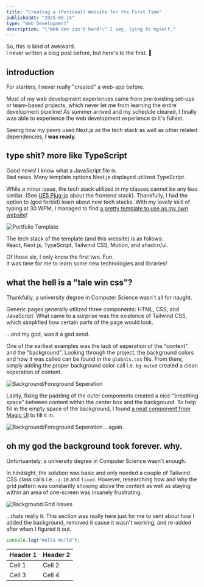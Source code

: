 ```yaml
---
title: "Creating a (Personal) Website for the First Time"
publishedAt: "2025-05-15"
type: "Web Development"
description: "\"Web dev isn't hard!\" I say, lying to myself."
---
```


So, this is kind of awkward.    
I never written a blog post before, but here's to the first. 🥂



## introduction

For starters, I never really "created" a web-app before. 

Most of my web development experiences came from pre-existing set-ups or team-based projects, which never let me from learning the entire development pipeline! 
As summer arrived and my schedule cleared, I finally was able to experience the web development experience to it's fullest. 

Seeing how my peers used Next.js as the tech stack as well as other related dependencies, **I was ready**.



## type shit? more like TypeScript

Good news! I know what a JavaScript file is.   
Bad news. Many template options Next.js displayed utilized TypeScript.  

While a minor issue, the tech stack utilized in my classes cannot be any less similar. (See [UE5 Plug-in]() about the frontend stack). 
Thankfully, I had the option to (god forbid) learn about new tech stacks. With my lovely skill of typing at 30 WPM, I managed to find 
[a pretty template to use as my own website](https://magicui.design/docs/templates/portfolio)!  

![Portfolio Template](/blog/5_15_25/portfolio-demo.gif "Portfolio Template Demo")

The tech stack of the template (and this website) is as follows:  
React, Next.js, TypeScript, Tailwind CSS, Motion, and shadcn/ui.  

Of those six, I only know the first two. Fun.  
It was time for me to learn some new technologies and libraries!


## what the hell is a "tale win css"? 
Thankfully, a university degree in Computer Science wasn't all for naught.  

Generic pages generally utilized three components: HTML, CSS, and JavaScript.
What came to a surprise was the existence of Tailwind CSS, which simplified how certain parts of the page would look.  

...and my god, was it a god send.

One of the earliest examples was the lack of seperation of the "content" and the "background". Looking through the project, 
the background colors and how it was called can be found in the `globals.css` file. From there, simply adding the proper 
background color call i.e. `bg-muted` created a clean seperation of content. 

![Background/Foreground Seperation](/blog/5_15_25/bg-fg-issue.jpg "Bad Seperation of Content")

Lastly, fixing the padding of the outer components created a nice "breathing space" between content within the center box and the background. 
To help fill in the empty space of the background, I found [a neat component from Magic UI](https://magicui.design/docs/components/animated-grid-pattern) to fill it in.

![Background/Foreground Seperation... again.](/blog/5_15_25/new-padding.jpg "Adding Padding") 

## oh my god the background took forever. why.
Unfortuantely, a university degree in Computer Science wasn't enough.  

In hindsight, the solution was basic and only needed a couple of Tailwind CSS class calls i.e. `-z-10` and `fixed`. However, researching how and why the grid pattern was 
constantly showing above the content as well as staying within an area of one-screen was insanely frustrating. 

![Background Grid Issues](/blog/5_15_25/bg-pains.jpg "Background Pains")

...thats really it. This section was really here just for me to vent about how I added the background, removed it cause it wasn't working, and re-added after when I figured it out. 

```jsx
console.log("Hello World");
```

| Header 1 | Header 2 |
| -------- | -------- |
| Cell 1   | Cell 2   |
| Cell 3   | Cell 4   |
